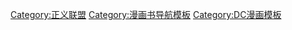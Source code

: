 {{Navbox
| name = 黑暗正義聯盟
| title = [[黑暗正義聯盟]]
| state = {{{state|autocollapse}}}
| bodyclass = hlist
| above = 
* [[彼得·米利根]]
* [[米克爾·亞寧]]

| group1 = 創始成員
| list1 =
* [[約翰·康斯坦汀]]
* {{le|上都夫人|Madame Xanadu}}
* {{le|亡人|Deadman}}
* [[扎坦娜]]
* {{le|暗影，變幻人|Shade, the Changing Man}}

| group2 = 著名成員
| list2 =
* {{le|紫水晶，寶石世界公主|Amethyst, Princess of Gemworld|紫水晶}}
* {{le|我, 吸血鬼|I...Vampire|安德魯·貝內特}}
* {{le|黑蘭花|Black Orchid (comics)}}
* {{le|偵探猩猩|Detective Chimp}}
* [[命運博士]]
* {{le|薄霧神醫|Doctor Mist}}
* {{le|科學怪人 (DC漫畫)|Frankenstein (DC Comics)|科學怪人}}
* {{le|潘朵拉 (DC漫畫)|Pandora (DC Comics)|潘朵拉}}
* {{le|魅影陌客|Phantom Stranger}}
* [[渡鴉 (DC漫畫)|渡鴉]]
* [[沼澤異形]]
* {{le|蒂莫西·亨特|Timothy Hunter}}
* {{le|扎瑞爾|Zauriel}}

| group3 = 敵人
| list3 = 
* {{le|魅惑女巫 (DC漫画)|Enchantress (DC Comics)|魅惑女巫}}
* [[菲力克斯·浮士德]]
* [[Blackbriar Thorn]]
* [[正義聯盟敵人列表#New 52|死靈尼克]]
* {{le|天命博士|Doctor Destiny}}
* {{le|薄霧神醫|Doctor Mist}}

| group4 = 場所
| list4 =
* [[神秘之屋]]
* [[Nanda Parbat]]
* [[House of Secrets (DC Comics)|House of Secrets]]

| group5 = 故事線
| list5 = 
* [[三位一體戰爭]]
* {{le|邪惡永恆：荒蕪|Forever Evil: Blight}}

|group6= 電影
|list6=
* 《[[黑暗正義聯盟 (電影)|黑暗正義聯盟]]》
* 《[[黑暗正義聯盟：天啟星戰爭]]》

|group7= 相關
|list7=
* [[正義聯盟]]
}}<noinclude>
{{collapsible option}}
{{DEFAULTSORT:Justice League Dark}}
[[Category:正义联盟]]
[[Category:漫画书导航模板]]
[[Category:DC漫画模板]]
</noinclude>